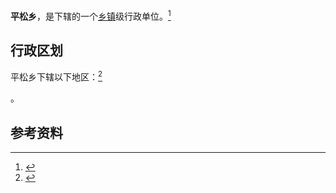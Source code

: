 {{中国乡级行政区|14/07/23/201/000}}

'''平松乡'''，是{{PRC admin/fullname|14/07/23/201/000|3}}下辖的一个[[乡镇|乡镇]]级行政单位。<ref>{{PRC admin/ref sgc|{{PRC admin/parent|14/07/23/201/000}}}}</ref>

== 行政区划 ==

平松乡下辖以下地区：<ref>{{PRC admin/ref sgc|14/07/23/201/000}}</ref>

{{PRC admin/children|14/07/23/201/000}}。

== 参考资料 ==

{{reflist}}

{{行政区划小作品}}
{{PRC admin/navcat|14/07/23/201/000}}